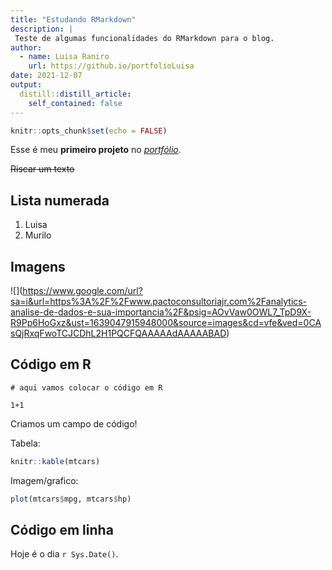 ```yaml
---
title: "Estudando RMarkdown"
description: |
 Teste de algumas funcionalidades do RMarkdown para o blog.
author:
  - name: Luisa Raniro
    url: https://github.io/portfolioLuisa
date: 2021-12-07
output:
  distill::distill_article:
    self_contained: false
---
```


```r
knitr::opts_chunk$set(echo = FALSE)
```

Esse é meu **primeiro projeto** no [*portfólio*]{.ul}.

~~Riscar um texto~~

## Lista numerada

1.  Luisa
2.  Murilo

## Imagens

![]()!\[\](<https://www.google.com/url?sa=i&url=https%3A%2F%2Fwww.pactoconsultoriajr.com%2Fanalytics-analise-de-dados-e-sua-importancia%2F&psig=AOvVaw0OWL7_TpD9X-R9Pp6HoGxz&ust=1639047915948000&source=images&cd=vfe&ved=0CAsQjRxqFwoTCJCDhL2H1PQCFQAAAAAdAAAAABAD>)

## Código em R

```undefined
# aqui vamos colocar o código em R

1+1

```

Criamos um campo de código!

Tabela:

```r

knitr::kable(mtcars)

```

Imagem/grafico:

```r

plot(mtcars$mpg, mtcars$hp)

```

## Código em linha

Hoje é o dia `r Sys.Date()`.
